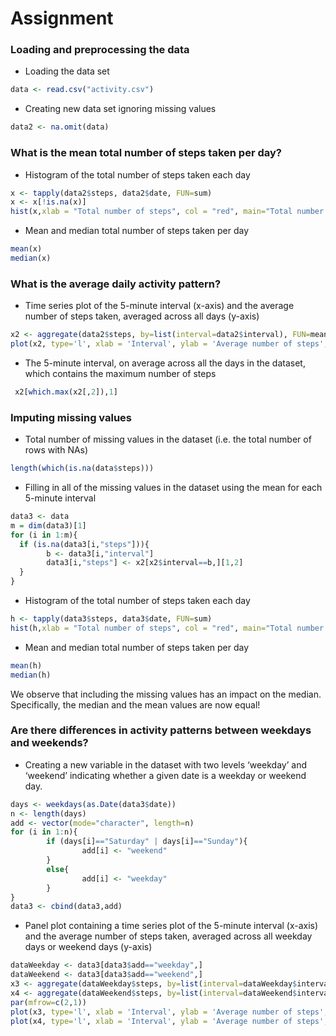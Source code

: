 Assignment
========================================================


### Loading and preprocessing the data

-  Loading the data set
```r
data <- read.csv("activity.csv")
```

-  Creating new data set ignoring missing values 
```r
data2 <- na.omit(data)
```

### What is the mean total number of steps taken per day?

-  Histogram of the total number of steps taken each day
```r
x <- tapply(data2$steps, data2$date, FUN=sum)
x <- x[!is.na(x)]
hist(x,xlab = "Total number of steps", col = "red", main="Total number of steps per day")
```

-  Mean and median total number of steps taken per day
```r
mean(x)
median(x)
```

### What is the average daily activity pattern?

-  Time series plot of the 5-minute interval (x-axis) and the average number of steps taken, averaged across all days (y-axis)
```r
x2 <- aggregate(data2$steps, by=list(interval=data2$interval), FUN=mean)
plot(x2, type='l', xlab = 'Interval', ylab = 'Average number of steps', main='Average number of steps, averaged across all days')
```

-  The 5-minute interval, on average across all the days in the dataset, which contains the maximum number of steps
```r
 x2[which.max(x2[,2]),1]
```

### Imputing missing values

-  Total number of missing values in the dataset (i.e. the total number of rows with NAs)
```r
length(which(is.na(data$steps)))
```

-  Filling in all of the missing values in the dataset using the mean for each 5-minute interval
```r
data3 <- data
m = dim(data3)[1]
for (i in 1:m){
  if (is.na(data3[i,"steps"])){
        b <- data3[i,"interval"] 
        data3[i,"steps"] <- x2[x2$interval==b,][1,2]   
  }      
}
```

-  Histogram of the total number of steps taken each day
```r
h <- tapply(data3$steps, data3$date, FUN=sum)
hist(h,xlab = "Total number of steps", col = "red", main="Total number of steps per day")
```

-  Mean and median total number of steps taken per day
```r
mean(h)
median(h)
```
We observe that including the missing values has an impact on the median. Specifically, the median and the mean values are now equal!

### Are there differences in activity patterns between weekdays and weekends?

-  Creating a new variable in the dataset with two levels 'weekday' and 'weekend' indicating whether a given date is a weekday or weekend day.
```r
days <- weekdays(as.Date(data3$date))
n <- length(days)
add <- vector(mode="character", length=n)
for (i in 1:n){
        if (days[i]=="Saturday" | days[i]=="Sunday"){
                add[i] <- "weekend" 
        }
        else{
                add[i] <- "weekday"
        }
}
data3 <- cbind(data3,add)
```

-  Panel plot containing a time series plot of the 5-minute interval (x-axis) and the average number of steps taken, averaged across all weekday days or weekend days (y-axis)
```r
dataWeekday <- data3[data3$add=="weekday",] 
dataWeekend <- data3[data3$add=="weekend",]  
x3 <- aggregate(dataWeekday$steps, by=list(interval=dataWeekday$interval), FUN=mean)
x4 <- aggregate(dataWeekend$steps, by=list(interval=dataWeekend$interval), FUN=mean)
par(mfrow=c(2,1))
plot(x3, type='l', xlab = 'Interval', ylab = 'Average number of steps', main='Average number of steps, averaged across all weekday days' )
plot(x4, type='l', xlab = 'Interval', ylab = 'Average number of steps', main='Average number of steps, averaged across all weekend days ')
```



